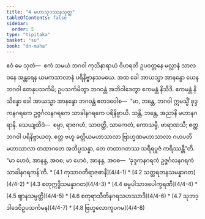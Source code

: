 ```yaml
---
title: "4 မဟာသုဒဿနသုတ္တ"
tableOfContents: false
sidebar:
  order: 5
type: "tipitaka"
basket: "su"
book: "dn-maha"
---
```



<DynamicBreadcrumb />

<Division number="241" book="dn-maha" e="ch" v="7" p="139">

<Paragraph number="535" book="dn-maha">
ဧဝံ မေ သုတံ—  ဧကံ သမယံ ဘဂဝါ ကုသိနာရာယံ ဝိဟရတိ ဥပဝတ္တနေ မလ္လာနံ သာလဝနေ အန္တရေန ယမကသာလာနံ ပရိနိဗ္ဗာနသမယေ. အထ ခေါ အာယသ္မာ အာနန္ဒော ယေန ဘဂဝါ တေနုပသင်္ကမိ; ဥပသင်္ကမိတွာ ဘဂဝန္တံ အဘိဝါဒေတွာ ဧကမန္တံ နိသီဒိ. ဧကမန္တံ နိသိန္နော ခေါ အာယသ္မာ အာနန္ဒော ဘဂဝန္တံ ဧတဒဝေါစ—  “မာ, ဘန္တေ, ဘဂဝါ ဣမသ္မိံ ခုဒ္ဒကနဂရကေ ဥဇ္ဇင်္ဂလနဂရကေ သာခါနဂရကေ ပရိနိဗ္ဗာယိ. သန္တိ, ဘန္တေ, အညာနိ မဟာနဂရာနိ. သေယျထိဒံ—  စမ္ပာ, ရာဇဂဟံ, သာဝတ္ထိ, သာကေတံ, ကောသမ္ဗီ, ဗာရာဏသီ; ဧတ္ထ ဘဂဝါ ပရိနိဗ္ဗာယတု. ဧတ္ထ ဗဟူ ခတ္တိယမဟာသာလာ ဗြာဟ္မဏမဟာသာလာ ဂဟပတိမဟာသာလာ တထာဂတေ အဘိပ္ပသန္နာ, တေ တထာဂတဿ သရီရပူဇံ ကရိဿန္တီ”တိ.

</Paragraph>

</Division>
<Division number="242" book="dn-maha" e="ch" v="7" p="139">

<Paragraph number="536" book="dn-maha">
“မာ ဟေဝံ, အာနန္ဒ, အဝစ; မာ ဟေဝံ, အာနန္ဒ, အဝစ—  ‘ခုဒ္ဒကနဂရကံ ဥဇ္ဇင်္ဂလနဂရကံ သာခါနဂရကန်’တိ.

</Paragraph>
</Division>

<TableOfContents book="dn-maha" section="4">
* [4.1 ကုသာဝတီရာဇဓာနီ](4/4-1)
* [4.2 သတ္တရတနသမန္နာဂတ](4/4-2)
* [4.3 စတုဣဒ္ဓိသမန္နာဂတ](4/4-3)
* [4.4 ဓမ္မပါသာဒပေါက္ခရဏီ](4/4-4)
* [4.5 ဈာနသမ္ပတ္တိ](4/4-5)
* [4.6 စတုရာသီတိနဂရသဟဿာဒိ](4/4-6)
* [4.7 သုဘဒ္ဒါဒေဝိဥပသင်္ကမန](4/4-7)
* [4.8 ဗြဟ္မလောကူပဂမ](4/4-8)
</TableOfContents>